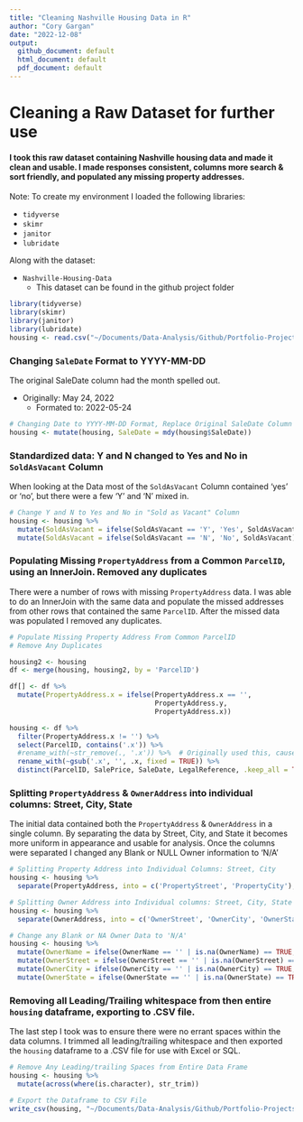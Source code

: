```yaml
---
title: "Cleaning Nashville Housing Data in R"
author: "Cory Gargan"
date: "2022-12-08"
output:
  github_document: default
  html_document: default
  pdf_document: default
---
```

# Cleaning a Raw Dataset for further use
#### I took this raw dataset containing Nashville housing data and made it clean and usable.  I made responses consistent, columns more search & sort friendly, and populated any missing property addresses. 
 
  
Note: To create my environment I loaded the following libraries:  
  
  * `tidyverse`  
  * `skimr`  
  * `janitor`  
  * `lubridate`  
  
Along with the dataset:  
  
  * `Nashville-Housing-Data` 
    + This dataset can be found in the github project folder  
    
```r
library(tidyverse)  
library(skimr)
library(janitor)
library(lubridate)
housing <- read.csv("~/Documents/Data-Analysis/Github/Portfolio-Projects/02-Data-Cleaning-in-R/Nashville-Housing-Data.csv")
```

### Changing `SaleDate` Format to YYYY-MM-DD  
The original SaleDate column had the month spelled out.  
  
  * Originally: May 24, 2022  
    + Formated to: 2022-05-24  
  
  
```r
# Changing Date to YYYY-MM-DD Format, Replace Original SaleDate Column
housing <- mutate(housing, SaleDate = mdy(housing$SaleDate))
```
  
### Standardized data: Y and N changed to Yes and No in `SoldAsVacant` Column
When looking at the Data most of the `SoldAsVacant` Column contained 'yes' or 'no', but there were a few 'Y' and 'N' mixed in.  
  
  
```r
# Change Y and N to Yes and No in "Sold as Vacant" Column
housing <- housing %>% 
  mutate(SoldAsVacant = ifelse(SoldAsVacant == 'Y', 'Yes', SoldAsVacant)) %>% 
  mutate(SoldAsVacant = ifelse(SoldAsVacant == 'N', 'No', SoldAsVacant))
```
  
### Populating Missing `PropertyAddress` from a Common `ParcelID`, using an InnerJoin.  Removed any duplicates  
There were a number of rows with missing `PropertyAddress` data.  I was able to do an InnerJoin with the same data and populate the missed addresses from other rows that contained the same `ParcelID`.  After the missed data was populated I removed any duplicates.  
    
  
```r
# Populate Missing Property Address From Common ParcelID
# Remove Any Duplicates

housing2 <- housing
df <- merge(housing, housing2, by = 'ParcelID')

df[] <- df %>% 
  mutate(PropertyAddress.x = ifelse(PropertyAddress.x == '',
                                    PropertyAddress.y,
                                    PropertyAddress.x))

housing <- df %>% 
  filter(PropertyAddress.x != '') %>% 
  select(ParcelID, contains('.x')) %>% 
  #rename_with(~str_remove(., '.x')) %>%  # Originally used this, caused Column TaxDistrict -> TDistrict.x
  rename_with(~gsub('.x', '', .x, fixed = TRUE)) %>% 
  distinct(ParcelID, SalePrice, SaleDate, LegalReference, .keep_all = TRUE)
```
  
  
### Splitting `PropertyAddress` & `OwnerAddress` into individual columns: Street, City, State  
The initial data contained both the `PropertyAddress` & `OwnerAddress` in a single column.  By separating the data by Street, City, and State it becomes more uniform in appearance and usable for analysis. Once the columns were separated I changed any Blank or NULL Owner information to 'N/A' 
  
  
```r
# Splitting Property Address into Individual Columns: Street, City
housing <- housing %>% 
  separate(PropertyAddress, into = c('PropertyStreet', 'PropertyCity'), sep = ',')

# Splitting Owner Address into Individual columns: Street, City, State
housing <- housing %>% 
  separate(OwnerAddress, into = c('OwnerStreet', 'OwnerCity', 'OwnerState'), sep = ',')

# Change any Blank or NA Owner Data to 'N/A'
housing <- housing %>%
  mutate(OwnerName = ifelse(OwnerName == '' | is.na(OwnerName) == TRUE, 'N/A', OwnerName)) %>% 
  mutate(OwnerStreet = ifelse(OwnerStreet == '' | is.na(OwnerStreet) == TRUE, 'N/A', OwnerStreet)) %>% 
  mutate(OwnerCity = ifelse(OwnerCity == '' | is.na(OwnerCity) == TRUE, 'N/A', OwnerCity)) %>% 
  mutate(OwnerState = ifelse(OwnerState == '' | is.na(OwnerState) == TRUE, 'N/A', OwnerState))
```
  
### Removing all Leading/Trailing whitespace from then entire `housing` dataframe, exporting to .CSV file.   
The last step I took was to ensure there were no errant spaces within the data columns.  I trimmed all leading/trailing whitespace and then exported the `housing` dataframe to a .CSV file for use with Excel or SQL.    
  
  
```r
# Remove Any Leading/trailing Spaces from Entire Data Frame
housing <- housing %>% 
  mutate(across(where(is.character), str_trim))

# Export the Dataframe to CSV File
write_csv(housing, "~/Documents/Data-Analysis/Github/Portfolio-Projects/02-Data-Cleaning-in-R/Nashville-Housing-Data-CLEANED.csv")
```